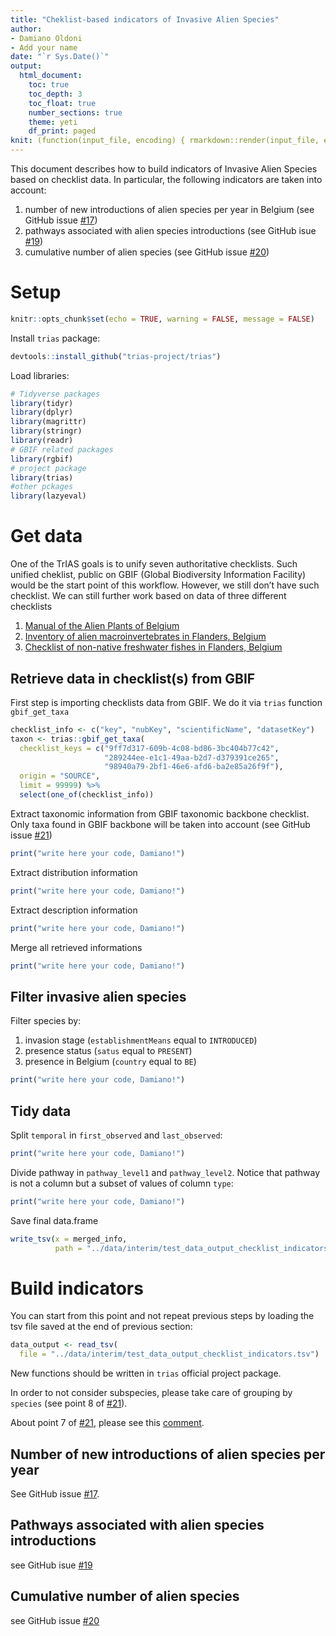 ```yaml
---
title: "Cheklist-based indicators of Invasive Alien Species"
author:
- Damiano Oldoni
- Add your name
date: "`r Sys.Date()`"
output:
  html_document:
    toc: true
    toc_depth: 3
    toc_float: true
    number_sections: true
    theme: yeti
    df_print: paged
knit: (function(input_file, encoding) { rmarkdown::render(input_file, encoding = encoding, output_file = paste0("../docs/",sub(".Rmd", ".html", basename(input_file))))})
---
```


This document describes how to build indicators of Invasive Alien Species based on checklist data. In particular, the following indicators are taken into account:

1. number of new introductions of alien species per year in Belgium (see GitHub issue [#17](https://github.com/trias-project/pipeline/issues/17))
2. pathways associated with alien species introductions (see GitHub isue [#19](https://github.com/trias-project/pipeline/issues/19))
3. cumulative number of alien species (see GitHub issue [#20](https://github.com/trias-project/pipeline/issues/20))

# Setup

```r
knitr::opts_chunk$set(echo = TRUE, warning = FALSE, message = FALSE)
```

Install `trias` package:

```r
devtools::install_github("trias-project/trias")
```


Load libraries:

```r
# Tidyverse packages
library(tidyr)
library(dplyr)
library(magrittr)
library(stringr)
library(readr)
# GBIF related packages
library(rgbif)
# project package
library(trias)
#other pckages
library(lazyeval)
```

# Get data

One of the TrIAS goals is to unify seven authoritative checklists. Such unified cheklist, public on GBIF (Global Biodiversity Information Facility) would be the start point of this workflow. However, we still don't have such checklist. We can still further work based on data of three different checklists

1. [Manual of the Alien Plants of Belgium](https://www.gbif.org/dataset/9ff7d317-609b-4c08-bd86-3bc404b77c42)
2. [Inventory of alien macroinvertebrates in Flanders, Belgium](https://www.gbif.org/dataset/289244ee-e1c1-49aa-b2d7-d379391ce265)
3. [Checklist of non-native freshwater fishes in Flanders, Belgium](https://www.gbif.org/dataset/98940a79-2bf1-46e6-afd6-ba2e85a26f9f)

## Retrieve data in checklist(s) from GBIF

First step is importing checklists data from GBIF. We do it via  `trias` function `gbif_get_taxa`

```r
checklist_info <- c("key", "nubKey", "scientificName", "datasetKey")
taxon <- trias::gbif_get_taxa(
  checklist_keys = c("9ff7d317-609b-4c08-bd86-3bc404b77c42",
                     "289244ee-e1c1-49aa-b2d7-d379391ce265",
                     "98940a79-2bf1-46e6-afd6-ba2e85a26f9f"),
  origin = "SOURCE", 
  limit = 99999) %>%
  select(one_of(checklist_info))
```

Extract taxonomic information from GBIF taxonomic backbone checklist. Only taxa found in GBIF backbone will be taken into account (see GitHub issue [#21](https://github.com/trias-project/pipeline/issues/21))

```r
print("write here your code, Damiano!")
```

Extract distribution information

```r
print("write here your code, Damiano!")
```

Extract description information

```r
print("write here your code, Damiano!")
```

Merge all retrieved informations

```r
print("write here your code, Damiano!")
```

## Filter invasive alien species

Filter species by:

1. invasion stage (`establishmentMeans` equal to `INTRODUCED`)
2. presence status (`satus` equal to `PRESENT`)
3. presence in Belgium (`country` equal to `BE`)

```r
print("write here your code, Damiano!")
```

## Tidy data

Split `temporal` in `first_observed` and `last_observed`:

```r
print("write here your code, Damiano!")
```

Divide pathway in `pathway_level1` and `pathway_level2`. Notice that pathway is not a column but a subset of values of column `type`:

```r
print("write here your code, Damiano!")
```

Save final data.frame

```r
write_tsv(x = merged_info, 
          path = "../data/interim/test_data_output_checklist_indicators.tsv")
```


# Build indicators

You can start from this point and not repeat previous steps by loading the tsv file saved at the end of previous section:

```r
data_output <- read_tsv(
  file = "../data/interim/test_data_output_checklist_indicators.tsv")
```

New functions should be written in `trias` official project package.

In order to not consider subspecies, please take care of grouping by `species` (see point 8 of [#21](https://github.com/trias-project/pipeline/issues/21)).

About point 7 of [#21](https://github.com/trias-project/pipeline/issues/21), please see this [comment](https://github.com/trias-project/pipeline/issues/21#issuecomment-381164874).

## Number of new introductions of alien species per year

See GitHub issue [#17](https://github.com/trias-project/pipeline/issues/17).

## Pathways associated with alien species introductions

see GitHub isue [#19](https://github.com/trias-project/pipeline/issues/19)

## Cumulative number of alien species

see GitHub issue [#20](https://github.com/trias-project/pipeline/issues/20)
